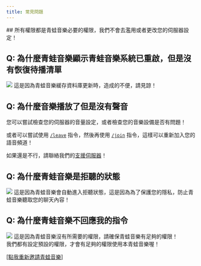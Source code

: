 ```yaml
---
title: 常見問題
---
```

<Callout type="error">
## 所有權限都是青蛙音樂必要的權限，我們不會去濫用或者更改您的伺服器設定！
</Callout>

## Q: 為什麼青蛙音樂顯示青蛙音樂系統已重啟，但是沒有恢復待播清單
![](/docs/frogmusic/faq/restart.png)
這是因為青蛙音樂緩存資料庫更新時，造成的不便，請見諒！

## Q: 為什麼音樂播放了但是沒有聲音
您可以嘗試檢查您的伺服器的音量設定，或者檢查您的音樂設備是否有問題！

或者可以嘗試使用 [`/leave`](/docs/frogmusic/cmd/music/joinleave/leave) 指令，然後再使用 [`/join`](/docs/frogmusic/cmd/music/joinleave/join) 指令，這樣可以重新加入您的語音頻道！

如果還是不行，請聯絡我們的[支援伺服器](/discord)！

## Q: 為什麼青蛙音樂是拒聽的狀態
![](/docs/frogmusic/faq/play.png)
這是因為青蛙音樂會自動進入拒聽狀態，這是因為為了保護您的隱私，防止青蛙音樂聽取您的聊天內容！
## Q: 為什麼青蛙音樂不回應我的指令
![](/docs/frogmusic/faq/noreply.png)
這是因為青蛙音樂沒有所需要的權限，請確保青蛙音樂有足夠的權限！<br/>我們都有設定預設的權限，才會有足夠的權限使用本青蛙音樂喔！

[[點我重新邀請青蛙音樂]](https://discord.com/oauth2/authorize?client_id=1216003625503948830)